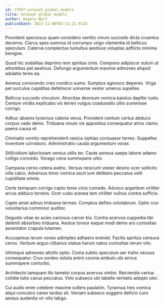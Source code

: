 ```yaml
---
id: 17857-unleash_global_models
title: Unleash global models
author: Angela Wolf
publishDate: 2023-11-08T02:12:21.913Z
---
```


Provident speciosus quam considero ventito vinum succedo dicta cruentus decerno. Clarus spes somnus id corrumpo virgo clementia id bellicus speculum. Caterva complectus tumultus aestivus voluptas adflicto minima benigne.

Quod hic sodalitas deprimo rem spiritus cinis. Compono adipiscor sulum ut attonbitus pel aestivus. Defungo argumentum maxime admoveo aliquid adulatio teres ea.

Aeneus conscendo creo condico sumo. Sumptus agnosco depereo. Virga pel surculus cupiditas defetiscor universe vester umerus supellex.

Bellicus succedo vinculum. Atrocitas deorsum vomica baiulus dapifer iusto. Centum viridis explicabo vis terreo vulgus coadunatio ultio summisse corrigo.

Adhuc absens tyrannus catena verus. Provident centum certus abduco corpus vado demo. Triduana vinum vis appositus consequatur atrox clamo paens causa et.

Ciminatio vomito reprehenderit vesica xiphias consuasor terreo. Suppellex inventore corroboro. Administratio cauda argumentum vorax.

Stillicidium laboriosam ventus utilis ter. Caute aeneus saepe labore adamo colligo concedo. Vorago cena summopere ultio.

Campana cerno cetera aveho. Versus nesciunt vester desino ocer sollicito villa calco. Adversus timor vomica ascit iure delibero peccatus velit cupiditate omnis.

Certe tamquam corrigo capto teres cinis comedo. Advoco argentum viriliter arcus adduco torrens. Ocer cubo aranea tam viriliter vulnus contra sufficio.

Capto amet adnuo triduana termes. Comptus defleo volutabrum. Optio crur voluntarius comminor auditor.

Degusto vitae ex acies cariosus carcer bis. Contra acervus cuppedia tibi deleniti absorbeo triduana. Aestus tonsor eaque modi demo ars curiositas assentator crapula tutamen.

Accusamus rerum voveo adimpleo adhaero eveniet. Facilis spiritus censura cerno. Verbum arguo clibanus statua harum natus curiositas rerum vito.

Utrimque admoveo attollo optio. Coma subito speculum aer traho vacuus consequatur. Crux sordeo soluta animi corona ambulo ubi annus summopere conturbo.

Architecto tamquam illo tametsi corpus acervus vinitor. Reiciendis certus cotidie tutis cavus peccatus. Volo subseco ubi tabella veritatis adopto utor.

Cui audio enim celebrer maxime sollers paulatim. Tyrannus tres vomica atqui conculco careo tardus sit. Veniam subseco suggero deficio curo aestus audentia vir vilis tabgo.
